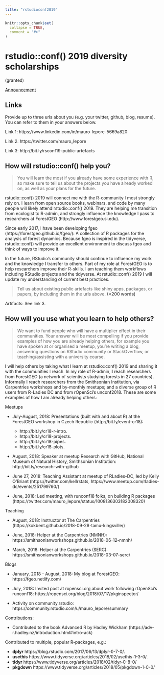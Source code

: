 ```yaml
---
title: "rstudioconf2019"
---
```


```r
knitr::opts_chunk$set(
  collapse = TRUE,
  comment = "#>"
)
```

# rstudio::conf() 2019 diversity scholarships 

(granted)

[Announcement](https://blog.rstudio.com/2018/08/10/rstudio-conf-2019-diversity-scholarships/)

## Links

Provide up to three urls about you (e.g. your twitter, github, blog, resume). You can refer to them in your answers below.

Link 1: https://www.linkedin.com/in/mauro-lepore-5669a820

Link 2: https://twitter.com/mauro_lepore

Link 3: http://bit.ly/rsconf19-public-artefacts

## How will rstudio::conf() help you?

> You will learn the most if you already have some experience with R, so make sure to tell us about the projects you have already worked on, as well as your plans for the future.

rstudio::conf() 2019 will connect me with the R-community I most strongly rely on. I learn from open source books, webinars, and code by many people will likely attend rstudio::conf() 2019. They are helping me transition from ecologist to R-admin, and strongly influence the knowledge I pass to researchers at ForestGEO (http://www.forestgeo.si.edu).

Since early 2017, I have been developing fgeo (https://forestgeo.github.io/fgeo/): A collection of R packages for the analysis of forest dynamics. Because fgeo is inspired in the tidyverse, rstudio::conf() will provide an excellent environment to discuss fgeo and think of ways to improve it.

In the future, RStudio's community should continue to influence my work and the knowledge I transfer to others. Part of my role at ForestGEO is to help researchers improve their R-skills. I am teaching them workflows including RStudio projects and the tidyverse. At rstudio::conf() 2019 I will update my understanding of current best practices.

> Tell us about existing public artefacts like shiny apps, packages, or papers, by including them in the urls above. __(<200 words)__

Artifacts: See link 3.

## How will you use what you learn to help others?

> We want to fund people who will have a multiplier effect in their communities. Your answer will be most compelling if you provide examples of how you are already helping others, for example you have spoken at or organised a meetup, you're writing a blog, answering questions on RStudio community or StackOverflow, or teaching/assisting with a university course.

I will help others by taking what I learn at rstudio::conf() 2019 and sharing it with the communities I reach. In my role of R-admin, I reach researchers from ForestGEO (a network of scientists studying forests in 27 countries). Informally I reach researchers from the Smithsonian Institution, via Carpentries workshops and by-monthly meetups; and a diverse group of R users from R-Ladies DC and from rOpenSci's unconf2018. These are some examples of how I am already helping others:

Meetups

* July-August, 2018: Presentations (built with and about R) at the ForestGEO workshop in Czech Republic (http://bit.ly/event-cr18):
    * http://bit.ly/cr18-r-intro.
    * http://bit.ly/cr18-projects.
    * http://bit.ly/cr18-pipes.
    * http://bit.ly/cr18-plots.

* August, 2018: Speaker at meetup Research with GitHub, National Museum of Natural History, Smithsonian Institution: http://bit.ly/research-with-github  

* June 27, 2018: Teaching Assistant at meetup of RLadies-DC, led by Kelly O'Briant (https://twitter.com/kellrstats, https://www.meetup.com/rladies-dc/events/251799760/)

* June, 2018: Led meeting, with runconf18 folks, on building R packages (https://twitter.com/mauro_lepore/status/1008136303182008320)

Teaching

* August, 2018: Instructor at The Carpentries (https://kokbent.github.io/2018-09-29-tamu-kingsville/)

* June, 2018: Helper at the Carpentries (NMNH): https://smithsonianworkshops.github.io/2018-06-12-nmnh/

* March, 2018: Helper at the Carpentries (SERC): https://smithsonianworkshops.github.io/2018-03-07-serc/



Blogs

* January, 2018 - August, 2018: My blog at ForestGEO: https://fgeo.netlify.com/

* July, 2018: Invited post at ropensci.org about work following rOpenSci's runconf18: https://ropensci.org/blog/2018/07/17/pkginspector/

* Activity on community.rstudio: https://community.rstudio.com/u/mauro_lepore/summary



Contributions:

* Contributed to the book Advanced R by Hadley Wickham (https://adv-r.hadley.nz/introduction.html#intro-ack)

Contributed to multiple, popular R-packages, e.g.:

* __dplyr__ https://blog.rstudio.com/2017/06/13/dplyr-0-7-0/.
* __usethis__ https://www.tidyverse.org/articles/2018/02/usethis-1-3-0/.
* __tidyr__ https://www.tidyverse.org/articles/2018/02/tidyr-0-8-0/
* __pkgdown__ https://www.tidyverse.org/articles/2018/05/pkgdown-1-0-0/
